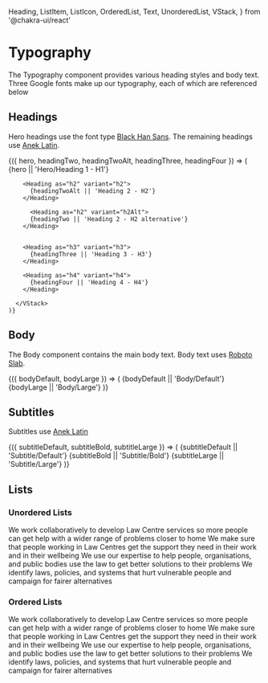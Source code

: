   Heading,
  ListItem,
  ListIcon,
  OrderedList,
  Text,
  UnorderedList,
  VStack,
} from '@chakra-ui/react'

<Meta title="Atoms/Typography" />

# Typography

The Typography component provides various heading styles and body text. Three Google fonts make up our typography, each of which are referenced below

## Headings

Hero headings use the font type [Black Han Sans](https://fonts.google.com/specimen/Black+Han+Sans). The remaining headings use [Anek Latin](https://fonts.google.com/specimen/Anek+Latin?query=Anek+Latin).

<Canvas>
  <Story name="Headings" argTypes={{ hero: { control: 'text' }, headingTwo: { control: 'text' }, headingTwoAlt: { control: 'text' }, headingThree: { control: 'text' }, headingFour: { control: 'text' } }}>
    {({ hero, headingTwo, headingTwoAlt, headingThree, headingFour }) => (
      <VStack align="left">
        <Heading as="h1" variant="h1">
          {hero || 'Hero/Heading 1 - H1'}
        </Heading>

        <Heading as="h2" variant="h2">
          {headingTwoAlt || 'Heading 2 - H2'}
        </Heading>

          <Heading as="h2" variant="h2Alt">
          {headingTwo || 'Heading 2 - H2 alternative'}
        </Heading>


        <Heading as="h3" variant="h3">
          {headingThree || 'Heading 3 - H3'}
        </Heading>

        <Heading as="h4" variant="h4">
          {headingFour || 'Heading 4 - H4'}
        </Heading>

      </VStack>
    )}

  </Story>
</Canvas>

## Body

The Body component contains the main body text. Body text uses [Roboto Slab](https://fonts.google.com/specimen/Roboto+Slab?query=Roboto+).

<Canvas>
  <Story
    name="Body"
    argTypes={{
      bodyDefault: { control: 'text' },
      bodyLarge: { control: 'text' },
    }}
  >
    {({ bodyDefault, bodyLarge }) => (
      <VStack align="left">
        <Text>{bodyDefault || 'Body/Default'}</Text>
        <Text fontSize="2xs">{bodyLarge || 'Body/Large'}</Text>
      </VStack>
    )}
  </Story>
</Canvas>

## Subtitles

Subtitles use [Anek Latin](https://fonts.google.com/specimen/Anek+Latin?query=Anek+Latin)

<Canvas>
  <Story
    name="Subtitles"
    argTypes={{
      subtitleDefault: { control: 'text' },
      subtitleBold: { control: 'text' },
      subtitleLarge: { control: 'text' },
    }}
  >
    {({ subtitleDefault, subtitleBold, subtitleLarge }) => (
      <VStack align="left" fontFamily="bodyAlternative">
        <Text fontSize="sm">{subtitleDefault || 'Subtitle/Default'}</Text>
        <Text as="b" fontSize="sm">
          {subtitleBold || 'Subtitle/Bold'}
        </Text>
        <Text as="b" fontSize="xl">
          {subtitleLarge || 'Subtitle/Large'}
        </Text>
      </VStack>
    )}
  </Story>
</Canvas>

## Lists

### Unordered Lists

<Canvas>
  <Story name="Unordered Lists">
    <UnorderedList styleType="disclosure-closed">
      <ListItem>
        We work collaboratively to develop Law Centre services so more people
        can get help with a wider range of problems closer to home
      </ListItem>
      <ListItem>
        We make sure that people working in Law Centres get the support they
        need in their work and in their wellbeing
      </ListItem>
      <ListItem>
        We use our expertise to help people, organisations, and public bodies
        use the law to get better solutions to their problems
      </ListItem>
      <ListItem>
        We identify laws, policies, and systems that hurt vulnerable people and
        campaign for fairer alternatives
      </ListItem>
    </UnorderedList>
  </Story>
</Canvas>

### Ordered Lists

<Canvas>
  <Story name="Ordered Lists">
    <OrderedList>
      <ListItem>
        We work collaboratively to develop Law Centre services so more people
        can get help with a wider range of problems closer to home
      </ListItem>
      <ListItem>
        We make sure that people working in Law Centres get the support they
        need in their work and in their wellbeing
      </ListItem>
      <ListItem>
        We use our expertise to help people, organisations, and public bodies
        use the law to get better solutions to their problems
      </ListItem>
      <ListItem>
        We identify laws, policies, and systems that hurt vulnerable people and
        campaign for fairer alternatives
      </ListItem>
    </OrderedList>
  </Story>
</Canvas>
